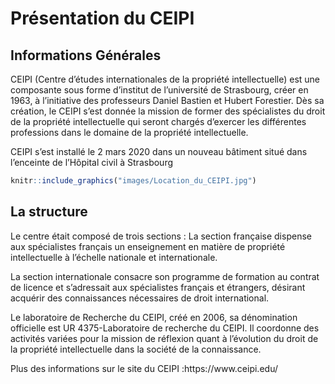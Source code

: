 # Présentation du CEIPI

## Informations Générales
CEIPI (Centre d'études internationales de la propriété intellectuelle) est une composante sous forme d’institut de l’université de Strasbourg, créer en 1963, à l’initiative des professeurs Daniel Bastien et Hubert Forestier. Dès sa création, le CEIPI s’est donnée la mission de former des spécialistes du droit de la propriété intellectuelle qui seront chargés d’exercer les différentes professions dans le domaine de la propriété intellectuelle. 

CEIPI s’est installé le 2 mars 2020 dans un nouveau bâtiment situé dans l'enceinte de l'Hôpital civil à Strasbourg


```r
knitr::include_graphics("images/Location_du_CEIPI.jpg")
```

## La structure
Le centre était composé de trois sections : 
La section française dispense aux spécialistes français un enseignement en matière de propriété intellectuelle à l'échelle nationale et internationale. 

La section internationale consacre son programme de formation au contrat de licence et s'adressait aux spécialistes français et étrangers, désirant acquérir des connaissances nécessaires de droit international. 

Le laboratoire de Recherche du CEIPI, créé en 2006, sa dénomination officielle est UR 4375-Laboratoire de recherche du CEIPI. Il coordonne des activités variées pour la mission de réflexion quant à l’évolution du droit de la propriété intellectuelle dans la société de la connaissance.

Plus des informations sur le site du CEIPI :https://www.ceipi.edu/

